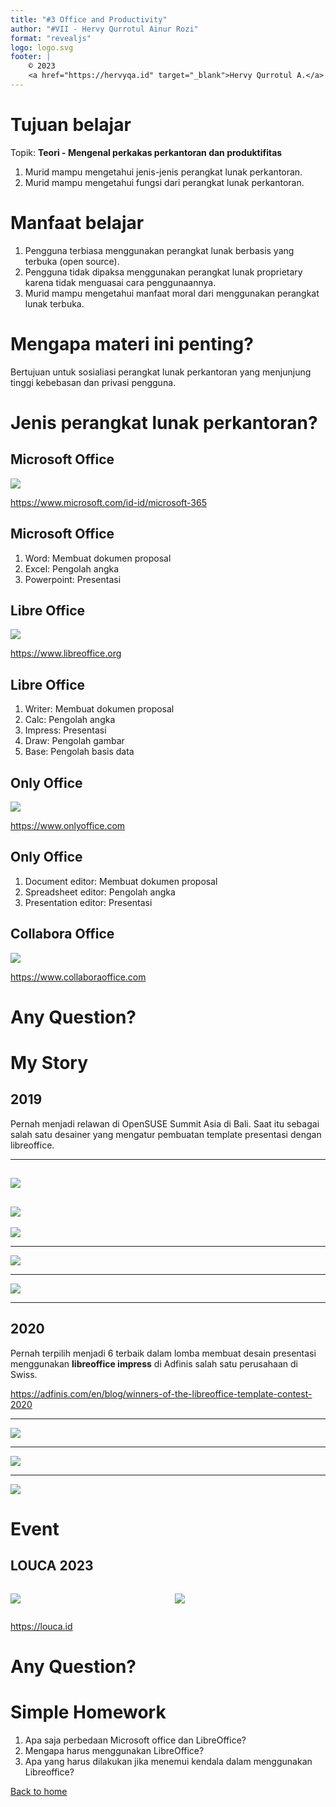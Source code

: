 ```yaml
---
title: "#3 Office and Productivity"
author: "#VII - Hervy Qurrotul Ainur Rozi"
format: "revealjs"
logo: logo.svg
footer: |
    © 2023
    <a href="https://hervyqa.id" target="_blank">Hervy Qurrotul A.</a>
---
```


# Tujuan belajar

Topik: **Teori - Mengenal perkakas perkantoran dan produktifitas**

1. Murid mampu mengetahui jenis-jenis perangkat lunak perkantoran.
1. Murid mampu mengetahui fungsi dari perangkat lunak perkantoran.

# Manfaat belajar

1. Pengguna terbiasa menggunakan perangkat lunak berbasis yang terbuka (open source).
1. Pengguna tidak dipaksa menggunakan perangkat lunak proprietary karena tidak menguasai cara penggunaannya.
1. Murid mampu mengetahui manfaat moral dari menggunakan perangkat lunak terbuka.

# Mengapa materi ini penting?

Bertujuan untuk sosialiasi perangkat lunak perkantoran yang menjunjung tinggi kebebasan dan privasi pengguna.

# Jenis perangkat lunak perkantoran?

## Microsoft Office {.smaller}

![](img/office_logos.webp)

<https://www.microsoft.com/id-id/microsoft-365>

## Microsoft Office

1. Word: Membuat dokumen proposal
1. Excel: Pengolah angka
1. Powerpoint: Presentasi

## Libre Office {.smaller}

![](img/libreoffice_logos.webp)

<https://www.libreoffice.org>

## Libre Office

1. Writer: Membuat dokumen proposal
1. Calc: Pengolah angka
1. Impress: Presentasi
1. Draw: Pengolah gambar
1. Base: Pengolah basis data

## Only Office {.smaller}

![](img/onlyoffice_logos.webp)

<https://www.onlyoffice.com>

## Only Office

1. Document editor: Membuat dokumen proposal
1. Spreadsheet editor: Pengolah angka
1. Presentation editor: Presentasi

## Collabora Office {.smaller}

![](img/collabora_logos.webp)

<https://www.collaboraoffice.com>

# Any Question? {background-color="rgb(10, 132, 81)"}

# My Story {.smaller}

## 2019

Pernah menjadi relawan di OpenSUSE Summit Asia di Bali. Saat itu sebagai salah satu desainer yang mengatur pembuatan template presentasi dengan libreoffice.

---

![](img/greenhex-1.webp)
---

![](img/greenhex-2.webp)
---

![](img/demaio.webp)

---

![](img/opensuse_hervy.webp)

---

![](img/opensuse.webp)

---

## 2020

Pernah terpilih menjadi 6 terbaik dalam lomba membuat desain presentasi menggunakan **libreoffice impress** di Adfinis salah satu perusahaan di Swiss.

<https://adfinis.com/en/blog/winners-of-the-libreoffice-template-contest-2020>

---

![](img/zam-zam.webp)

---

![](img/adfinis_winner.webp)

---

![](img/adfinis_mail.webp)

# Event

## LOUCA 2023

:::: {.columns}

::: {.column width="50%"}
![](img/louca_ubuntu.webp)
:::

::: {.column width="50%"}
![](img/louca_lo.webp)
:::

::::

<https://louca.id>

# Any Question? {background-color="rgb(10, 132, 81)"}

# Simple Homework

1. Apa saja perbedaan Microsoft office dan LibreOffice?
1. Mengapa harus menggunakan LibreOffice?
1. Apa yang harus dilakukan jika menemui kendala dalam menggunakan Libreoffice?

[Back to home](/)